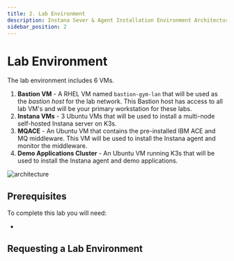 ```yaml
---
title: 2. Lab Environment
description: Instana Sever & Agent Installation Environment Architecture
sidebar_position: 2
---
```



# Lab Environment

The lab environment includes 6 VMs.

1. **Bastion VM** - A RHEL VM named `bastion-gym-lan` that will be used as the
   _bastion host_ for the lab network. This Bastion host has access to all lab
   VM's and will be your primary workstation for these labs.
2. **Instana VMs** - 3 Ubuntu VMs that will be used to install a multi-node
   self-hosted Instana server on K3s.
3. **MQACE** - An Ubuntu VM that contains the pre-installed IBM ACE and MQ
   middleware. This VM will be used to install the Instana agent and monitor the
   middleware.
4. **Demo Applications Cluster** - An Ubuntu VM running K3s that will be used to
   install the Instana agent and demo applications.

![architecture](images/architecture-instana.png)

## Prerequisites

To complete this lab you will need:

- <LicenseInfo requiredWhen="during lab" />

## Requesting a Lab Environment

<RequestingLabEnvironment
   environmentName="Jam-in-a-Box: Instana - Install"
   environmentUrl="https://techzone.ibm.com/my/reservations/create/67e0fad6b985a83d6ad5dc14"
/>
